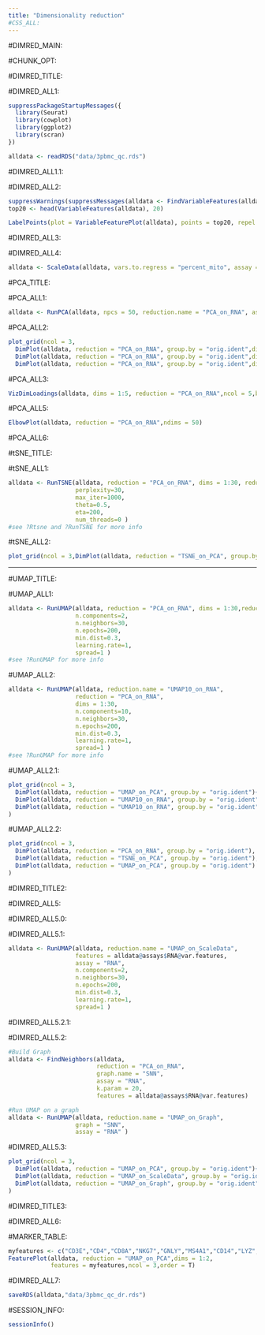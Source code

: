 ```yaml
---
title: "Dimensionality reduction"
#CSS_ALL:
---
```



#DIMRED_MAIN:

#CHUNK_OPT:

#DIMRED_TITLE:

#DIMRED_ALL1:

```r
suppressPackageStartupMessages({
  library(Seurat)
  library(cowplot)
  library(ggplot2)
  library(scran)
})

alldata <- readRDS("data/3pbmc_qc.rds")
```

#DIMRED_ALL1.1:

#DIMRED_ALL2:

```r
suppressWarnings(suppressMessages(alldata <- FindVariableFeatures(alldata, selection.method = "vst", nfeatures = 850,verbose = FALSE,assay = "RNA")))
top20 <- head(VariableFeatures(alldata), 20)

LabelPoints(plot = VariableFeaturePlot(alldata), points = top20, repel = TRUE)
```

#DIMRED_ALL3:

#DIMRED_ALL4:

```r
alldata <- ScaleData(alldata, vars.to.regress = "percent_mito", assay = "RNA")
```


#PCA_TITLE:

#PCA_ALL1:

```r
alldata <- RunPCA(alldata, npcs = 50, reduction.name = "PCA_on_RNA", assay = "RNA",verbose = F)
```

#PCA_ALL2:

```r
plot_grid(ncol = 3,
  DimPlot(alldata, reduction = "PCA_on_RNA", group.by = "orig.ident",dims = 1:2),
  DimPlot(alldata, reduction = "PCA_on_RNA", group.by = "orig.ident",dims = 3:4),
  DimPlot(alldata, reduction = "PCA_on_RNA", group.by = "orig.ident",dims = 5:6) )
```

#PCA_ALL3:

```r
VizDimLoadings(alldata, dims = 1:5, reduction = "PCA_on_RNA",ncol = 5,balanced = T)
```


#PCA_ALL5:

```r
ElbowPlot(alldata, reduction = "PCA_on_RNA",ndims = 50)
```

#PCA_ALL6:

#tSNE_TITLE:

#tSNE_ALL1:

```r
alldata <- RunTSNE(alldata, reduction = "PCA_on_RNA", dims = 1:30, reduction.name = "TSNE_on_PCA",
                   perplexity=30,
                   max_iter=1000,
                   theta=0.5,
                   eta=200,
                   num_threads=0 )
#see ?Rtsne and ?RunTSNE for more info
```

#tSNE_ALL2:

```r
plot_grid(ncol = 3,DimPlot(alldata, reduction = "TSNE_on_PCA", group.by = "orig.ident"))
```


***
#UMAP_TITLE:

#UMAP_ALL1:

```r
alldata <- RunUMAP(alldata, reduction = "PCA_on_RNA", dims = 1:30,reduction.name = "UMAP_on_PCA",
                   n.components=2,
                   n.neighbors=30,
                   n.epochs=200,
                   min.dist=0.3,
                   learning.rate=1,
                   spread=1 )
#see ?RunUMAP for more info
```

#UMAP_ALL2:

```r
alldata <- RunUMAP(alldata, reduction.name = "UMAP10_on_RNA",
                   reduction = "PCA_on_RNA", 
                   dims = 1:30,
                   n.components=10,
                   n.neighbors=30,
                   n.epochs=200,
                   min.dist=0.3,
                   learning.rate=1,
                   spread=1 )
#see ?RunUMAP for more info
```

#UMAP_ALL2.1:

```r
plot_grid(ncol = 3,
  DimPlot(alldata, reduction = "UMAP_on_PCA", group.by = "orig.ident")+ ggplot2::ggtitle(label ="UMAP_on_PCA"),
  DimPlot(alldata, reduction = "UMAP10_on_RNA", group.by = "orig.ident",dims = 1:2)+ ggplot2::ggtitle(label ="UMAP10_on_RNA"),
  DimPlot(alldata, reduction = "UMAP10_on_RNA", group.by = "orig.ident",dims = 3:4)+ ggplot2::ggtitle(label ="UMAP10_on_RNA")
)
```

#UMAP_ALL2.2:

```r
plot_grid(ncol = 3,
  DimPlot(alldata, reduction = "PCA_on_RNA", group.by = "orig.ident"),
  DimPlot(alldata, reduction = "TSNE_on_PCA", group.by = "orig.ident"),
  DimPlot(alldata, reduction = "UMAP_on_PCA", group.by = "orig.ident")
)
```

#DIMRED_TITLE2:

#DIMRED_ALL5:

#DIMRED_ALL5.0:

#DIMRED_ALL5.1:

```r
alldata <- RunUMAP(alldata, reduction.name = "UMAP_on_ScaleData",
                   features = alldata@assays$RNA@var.features,
                   assay = "RNA",
                   n.components=2,
                   n.neighbors=30,
                   n.epochs=200,
                   min.dist=0.3,
                   learning.rate=1,
                   spread=1 )
```

#DIMRED_ALL5.2.1:

#DIMRED_ALL5.2:

```r
#Build Graph
alldata <- FindNeighbors(alldata,
                         reduction = "PCA_on_RNA",
                         graph.name = "SNN",
                         assay = "RNA",
                         k.param = 20,
                         features = alldata@assays$RNA@var.features)

#Run UMAP on a graph
alldata <- RunUMAP(alldata, reduction.name = "UMAP_on_Graph",
                   graph = "SNN",
                   assay = "RNA" )

```

#DIMRED_ALL5.3:

```r
plot_grid(ncol = 3,
  DimPlot(alldata, reduction = "UMAP_on_PCA", group.by = "orig.ident")+ ggplot2::ggtitle(label ="UMAP_on_PCA"),
  DimPlot(alldata, reduction = "UMAP_on_ScaleData", group.by = "orig.ident")+ ggplot2::ggtitle(label ="UMAP_on_ScaleData"),
  DimPlot(alldata, reduction = "UMAP_on_Graph", group.by = "orig.ident")+ ggplot2::ggtitle(label ="UMAP_on_Graph")
)
```

#DIMRED_TITLE3:

#DIMRED_ALL6:

#MARKER_TABLE:

```r
myfeatures <- c("CD3E","CD4","CD8A","NKG7","GNLY","MS4A1","CD14","LYZ","MS4A7","FCGR3A","CST3","FCER1A")
FeaturePlot(alldata, reduction = "UMAP_on_PCA",dims = 1:2,
            features = myfeatures,ncol = 3,order = T)
```


#DIMRED_ALL7:

```r
saveRDS(alldata,"data/3pbmc_qc_dr.rds")
```


#SESSION_INFO:

```r
sessionInfo()
```



